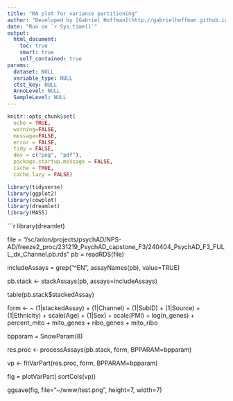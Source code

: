 ```yaml
---
title: "MA plot for variance partitioning"
author: "Developed by [Gabriel Hoffman](http://gabrielhoffman.github.io/)"
date: "Run on `r Sys.time()`"
output: 
  html_document:
    toc: true
    smart: true
    self_contained: true
params:
  dataset: NULL
  variable_type: NULL
  ctst_key: NULL
  AnnoLevel: NULL
  SampleLevel: NULL
---
```



<!---


# cd /Users/gabrielhoffman/workspace/repos/nps_ad/analysis/freeze2/revision

cd /sc/arion/projects/CommonMind/hoffman/NPS-AD/work/nps_ad/analysis/freeze2/revision

system("git pull")
rmarkdown::render("vp.Rmd")

                     
--->

```r
knitr::opts_chunk$set(
  echo = TRUE,
  warning=FALSE,
  message=FALSE,
  error = FALSE,
  tidy = FALSE,
  dev = c("png", "pdf"),
  package.startup.message = FALSE,
  cache = TRUE,
  cache.lazy = FALSE)
```

```r
library(tidyverse)
library(ggplot2)
library(cowplot)
library(dreamlet)
library(MASS)
```

```r
library(dreamlet)

file = "/sc/arion/projects/psychAD/NPS-AD/freeze2_proc/231219_PsychAD_capstone_F3/240404_PsychAD_F3_FULL_dx_Channel.pb.rds"
pb = readRDS(file)

includeAssays = grep("^EN", assayNames(pb), value=TRUE)

pb.stack <- stackAssays(pb, assays=includeAssays)

table(pb.stack$stackedAssay)

form <- ~ (1|stackedAssay) + (1|Channel) + (1|SubID) + (1|Source) + (1|Ethnicity) + scale(Age) + (1|Sex) + scale(PMI) + log(n_genes) + percent_mito + mito_genes + ribo_genes + mito_ribo

bpparam = SnowParam(8)

res.proc <- processAssays(pb.stack, form, BPPARAM=bpparam)

vp <- fitVarPart(res.proc, form, BPPARAM=bpparam)

fig = plotVarPart( sortCols(vp))

ggsave(fig, file="~/www/test.png", height=7, width=7)
